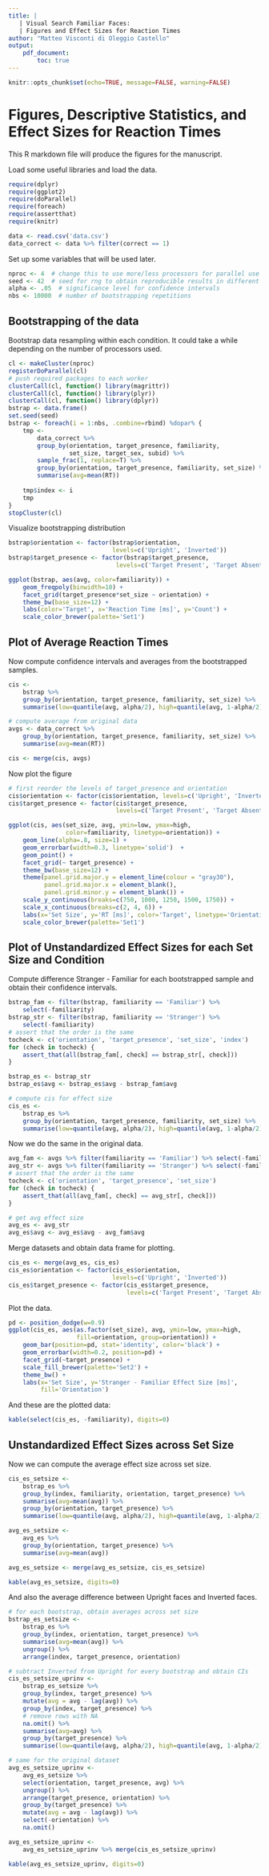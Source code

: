 ```yaml
---
title: |
   | Visual Search Familiar Faces:
   | Figures and Effect Sizes for Reaction Times
author: "Matteo Visconti di Oleggio Castello"
output: 
    pdf_document:
        toc: true
---
```


```r
knitr::opts_chunk$set(echo=TRUE, message=FALSE, warning=FALSE)
```

# Figures, Descriptive Statistics, and Effect Sizes for Reaction Times

This R markdown file will produce the figures for the manuscript.

Load some useful libraries and load the data.
```r
require(dplyr)
require(ggplot2)
require(doParallel)
require(foreach)
require(assertthat)
require(knitr)

data <- read.csv('data.csv')
data_correct <- data %>% filter(correct == 1)
```

Set up some variables that will be used later.
```r
nproc <- 4  # change this to use more/less processors for parallel use
seed <- 42  # seed for rng to obtain reproducible results in different runs
alpha <- .05  # significance level for confidence intervals
nbs <- 10000  # number of bootstrapping repetitions
```

## Bootstrapping of the data

Bootstrap data resampling within each condition. 
It could take a while depending on the number of processors used.

```r
cl <- makeCluster(nproc)
registerDoParallel(cl)
# push required packages to each worker
clusterCall(cl, function() library(magrittr))
clusterCall(cl, function() library(plyr))
clusterCall(cl, function() library(dplyr))
bstrap <- data.frame()
set.seed(seed)
bstrap <- foreach(i = 1:nbs, .combine=rbind) %dopar% {
    tmp <- 
        data_correct %>%
        group_by(orientation, target_presence, familiarity, 
                 set_size, target_sex, subid) %>%
        sample_frac(1, replace=T) %>%
        group_by(orientation, target_presence, familiarity, set_size) %>%
        summarise(avg=mean(RT))
    
    tmp$index <- i
    tmp
}
stopCluster(cl)
```

Visualize bootstrapping distribution

```r
bstrap$orientation <- factor(bstrap$orientation, 
                             levels=c('Upright', 'Inverted'))
bstrap$target_presence <- factor(bstrap$target_presence, 
                              levels=c('Target Present', 'Target Absent'))

ggplot(bstrap, aes(avg, color=familiarity)) + 
    geom_freqpoly(binwidth=10) + 
    facet_grid(target_presence*set_size ~ orientation) +
    theme_bw(base_size=12) +
    labs(color='Target', x='Reaction Time [ms]', y='Count') +
    scale_color_brewer(palette='Set1')
```

## Plot of Average Reaction Times

Now compute confidence intervals and averages from the bootstrapped samples.

```r
cis <- 
    bstrap %>% 
    group_by(orientation, target_presence, familiarity, set_size) %>%
    summarise(low=quantile(avg, alpha/2), high=quantile(avg, 1-alpha/2))

# compute average from original data
avgs <- data_correct %>%
    group_by(orientation, target_presence, familiarity, set_size) %>%
    summarise(avg=mean(RT))

cis <- merge(cis, avgs)
```

Now plot the figure

```r
# first reorder the levels of target_presence and orientation
cis$orientation <- factor(cis$orientation, levels=c('Upright', 'Inverted'))
cis$target_presence <- factor(cis$target_presence, 
                              levels=c('Target Present', 'Target Absent'))

ggplot(cis, aes(set_size, avg, ymin=low, ymax=high, 
                color=familiarity, linetype=orientation)) + 
    geom_line(alpha=.8, size=1) +
    geom_errorbar(width=0.3, linetype='solid')  + 
    geom_point() +
    facet_grid(~ target_presence) +
    theme_bw(base_size=12) +
    theme(panel.grid.major.y = element_line(colour = "gray30"),
          panel.grid.major.x = element_blank(),
          panel.grid.minor.y = element_blank()) +
    scale_y_continuous(breaks=c(750, 1000, 1250, 1500, 1750)) +
    scale_x_continuous(breaks=c(2, 4, 6)) +
    labs(x='Set Size', y='RT [ms]', color='Target', linetype='Orientation') +
    scale_color_brewer(palette='Set1')
```

## Plot of Unstandardized Effect Sizes for each Set Size and Condition


Compute difference Stranger - Familiar for each bootstrapped sample and obtain
their confidence intervals.
```r
bstrap_fam <- filter(bstrap, familiarity == 'Familiar') %>% 
    select(-familiarity) 
bstrap_str <- filter(bstrap, familiarity == 'Stranger') %>% 
    select(-familiarity) 
# assert that the order is the same
tocheck <- c('orientation', 'target_presence', 'set_size', 'index')
for (check in tocheck) {
    assert_that(all(bstrap_fam[, check] == bstrap_str[, check]))
}

bstrap_es <- bstrap_str
bstrap_es$avg <- bstrap_es$avg - bstrap_fam$avg

# compute cis for effect size
cis_es <- 
    bstrap_es %>% 
    group_by(orientation, target_presence, familiarity, set_size) %>%
    summarise(low=quantile(avg, alpha/2), high=quantile(avg, 1-alpha/2))
```

Now we do the same in the original data.
```r
avg_fam <- avgs %>% filter(familiarity == 'Familiar') %>% select(-familiarity)
avg_str <- avgs %>% filter(familiarity == 'Stranger') %>% select(-familiarity)
# assert that the order is the same
tocheck <- c('orientation', 'target_presence', 'set_size')
for (check in tocheck) {
    assert_that(all(avg_fam[, check] == avg_str[, check]))
}

# get avg effect size
avg_es <- avg_str
avg_es$avg <- avg_es$avg - avg_fam$avg
```

Merge datasets and obtain data frame for plotting.
```r
cis_es <- merge(avg_es, cis_es)
cis_es$orientation <- factor(cis_es$orientation, 
                             levels=c('Upright', 'Inverted'))
cis_es$target_presence <- factor(cis_es$target_presence, 
                                 levels=c('Target Present', 'Target Absent'))
```


Plot the data.
```r
pd <- position_dodge(w=0.9)
ggplot(cis_es, aes(as.factor(set_size), avg, ymin=low, ymax=high, 
                   fill=orientation, group=orientation)) +
    geom_bar(position=pd, stat='identity', color='black') +
    geom_errorbar(width=0.2, position=pd) +
    facet_grid(~target_presence) +
    scale_fill_brewer(palette='Set2') +
    theme_bw() +
    labs(x='Set Size', y='Stranger - Familiar Effect Size [ms]', 
         fill='Orientation')
```

And these are the plotted data:
```r
kable(select(cis_es, -familiarity), digits=0)
```

## Unstandardized Effect Sizes across Set Size

Now we can compute the average effect size across set size.

```r
cis_es_setsize <- 
    bstrap_es %>%
    group_by(index, familiarity, orientation, target_presence) %>% 
    summarise(avg=mean(avg)) %>%
    group_by(orientation, target_presence) %>%
    summarise(low=quantile(avg, alpha/2), high=quantile(avg, 1-alpha/2))

avg_es_setsize <- 
    avg_es %>%
    group_by(orientation, target_presence) %>% 
    summarise(avg=mean(avg))

avg_es_setsize <- merge(avg_es_setsize, cis_es_setsize)

kable(avg_es_setsize, digits=0)
```

And also the average difference between Upright faces and Inverted faces.
```r
# for each bootstrap, obtain averages across set size
bstrap_es_setsize <- 
    bstrap_es %>%
    group_by(index, orientation, target_presence) %>%
    summarise(avg=mean(avg)) %>%
    ungroup() %>%
    arrange(index, target_presence, orientation) 

# subtract Inverted from Upright for every bootstrap and obtain CIs
cis_es_setsize_uprinv <- 
    bstrap_es_setsize %>%
    group_by(index, target_presence) %>%
    mutate(avg = avg - lag(avg)) %>%
    group_by(index, target_presence) %>%
    # remove rows with NA
    na.omit() %>%
    summarise(avg=avg) %>%
    group_by(target_presence) %>%
    summarise(low=quantile(avg, alpha/2), high=quantile(avg, 1-alpha/2))

# same for the original dataset
avg_es_setsize_uprinv <-
    avg_es_setsize %>%
    select(orientation, target_presence, avg) %>%
    ungroup() %>%
    arrange(target_presence, orientation) %>%
    group_by(target_presence) %>%
    mutate(avg = avg - lag(avg)) %>%
    select(-orientation) %>%
    na.omit()

avg_es_setsize_uprinv <-
    avg_es_setsize_uprinv %>% merge(cis_es_setsize_uprinv)

kable(avg_es_setsize_uprinv, digits=0)
```
